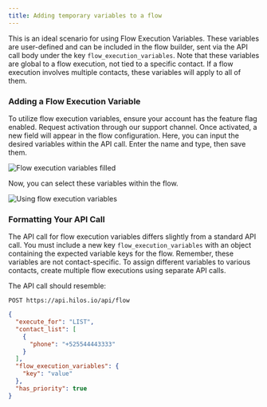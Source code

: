 ```yaml
---
title: Adding temporary variables to a flow
---
```


This is an ideal scenario for using Flow Execution Variables. These variables are user-defined and can be included in the flow builder, sent via the API call body under the key `flow_execution_variables`. Note that these variables are global to a flow execution, not tied to a specific contact. If a flow execution involves multiple contacts, these variables will apply to all of them.

### Adding a Flow Execution Variable

To utilize flow execution variables, ensure your account has the feature flag enabled. Request activation through our support channel. Once activated, a new field will appear in the flow configuration. Here, you can input the desired variables within the API call. Enter the name and type, then save them.

![Flow execution variables filled](https://hilos-media.s3.us-east-2.amazonaws.com/mintlify/advanced/flows/flow-execution-variables/create-vars.png)

Now, you can select these variables within the flow.

![Using flow execution variables](https://hilos-media.s3.us-east-2.amazonaws.com/mintlify/advanced/flows/flow-execution-variables/use-vars.png)

### Formatting Your API Call

The API call for flow execution variables differs slightly from a standard API call. You must include a new key `flow_execution_variables` with an object containing the expected variable keys for the flow. Remember, these variables are not contact-specific. To assign different variables to various contacts, create multiple flow executions using separate API calls.

The API call should resemble:

```
POST https://api.hilos.io/api/flow
```

```json
{
  "execute_for": "LIST",
  "contact_list": [
    {
      "phone": "+525544443333"
    }
  ],
  "flow_execution_variables": {
    "key": "value"
  },
  "has_priority": true
}
```
